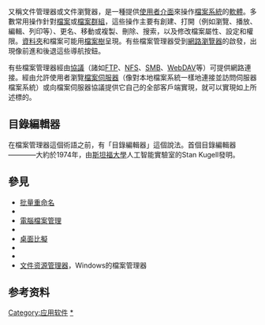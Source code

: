 {{Request translation}}
{{unreferenced|time=2014-03-21T15:09:59+00:00}}
{{NoteTA
| G1=IT
}}
又稱文件管理器或文件瀏覽器，是一種提供[[使用者介面|使用者介面]]來操作[[檔案系統|檔案系統]]的[[軟體|軟體]]。多數常用操作針對[[檔案|檔案]]或[[檔案群組|檔案群組]]，這些操作主要有創建、打開（例如瀏覽、播放、編輯、列印等）、更名、移動或複製、刪除、搜索，以及修改檔案屬性、設定和權限。[[目錄_(檔案系統)|資料夾]]和檔案可能用[[树结构|檔案樹]]呈現。有些檔案管理器受到[[網路瀏覽器|網路瀏覽器]]的啟發，出現像前進和後退這些導航按鈕。

有些檔案管理器經由[[网络传输协议|協議]]（諸如[[FTP|FTP]]、[[NFS|NFS]]、[[SMB|SMB]]、[[WebDAV|WebDAV]]等）可提供網路連接。經由允許使用者瀏覽[[檔案伺服器|檔案伺服器]]（像對本地檔案系統一樣地連接並訪問伺服器檔案系統）或向檔案伺服器協議提供它自己的全部客戶端實現，就可以實現如上所述標的。

== 目錄編輯器 ==
在檔案管理器這個術語之前，有「目錄編輯器」這個說法。首個目錄編輯器——{{link-en|DIRED|DIRED}}——大約於1974年，由[[斯坦福大學|斯坦福大學]]人工智能實驗室的Stan Kugell發明。

==  參見 ==
* [[批量重命名|批量重命名]]
* {{link-en|檔案管理器比較|Comparison of file managers}}
* [[電腦檔案管理|電腦檔案管理]]
* {{link-en|磁碟空間分析器|Disk space analyzer}}
* [[桌面比擬|桌面比擬]]
* {{link-en|Miller columns|Miller columns}}
* {{link-en|空間導航|Spatial navigation}}
* [[文件资源管理器|文件资源管理器]]，Windows的檔案管理器

== 参考资料 ==
{{Reflist}}

[[Category:应用软件|Category:应用软件]]
[[Category:文件管理器|*]]